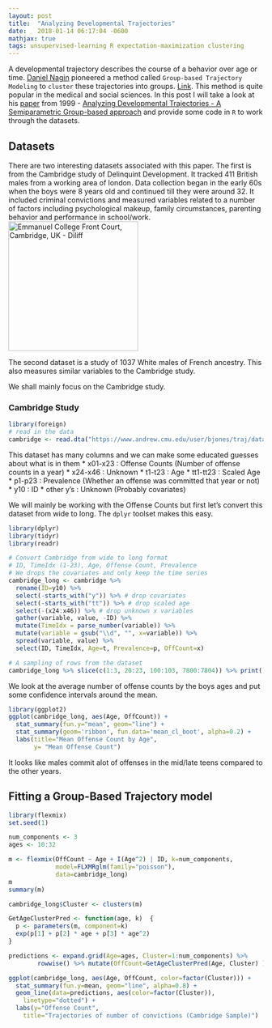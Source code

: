 ```yaml
---
layout: post
title:  "Analyzing Developmental Trajectories"
date:   2018-01-14 06:17:04 -0600
mathjax: true
tags: unsupervised-learning R expectation-maximization clustering 
---
```


A developmental trajectory describes the course of a behavior over age or time.
[Daniel Nagin](https://en.wikipedia.org/wiki/Daniel_Nagin) pioneered a method
called `Group-based Trajectory Modeling` to `cluster` these trajectories into
groups. [Link](https://www.ncbi.nlm.nih.gov/pmc/articles/PMC2994902/). This
method is quite popular in the medical and social sciences. In this post I will
take a look at his
[paper](http://citeseerx.ist.psu.edu/viewdoc/download?doi=10.1.1.119.8625&rep=rep1&type=pdf)
from 1999 - [Analyzing Developmental Trajectories - A Semiparametric
Group-based approach](http://psycnet.apa.org/record/1999-03663-001) and provide
some code in `R` to work through the datasets. 


<!--more-->

## Datasets 
There are two interesting datasets associated with this paper. The first is
from the Cambridge study of Delinquint Development. It tracked 411 British
males from a working area of london. Data collection began in the early 60s
when the boys were 8 years old and continued till they were around 32. It
included criminal convictions and measured variables related to a number of
factors including psychological makeup, family circumstances, parenting
behavior and performance in school/work. <a title="By Diliff [CC BY-SA 3.0 
 (https://creativecommons.org/licenses/by-sa/3.0
) or GFDL (http://www.gnu.org/copyleft/fdl.html)], from Wikimedia Commons" href="https://commons.wikimedia.org/wiki/File:Emmanuel_College_Front_Court,_Cambridge,_UK_-_Diliff.jpg"><img width="256" alt="Emmanuel College Front Court, Cambridge, UK - Diliff" src="https://upload.wikimedia.org/wikipedia/commons/thumb/b/bd/Emmanuel_College_Front_Court%2C_Cambridge%2C_UK_-_Diliff.jpg/256px-Emmanuel_College_Front_Court%2C_Cambridge%2C_UK_-_Diliff.jpg"></a>

The second dataset is a study of 1037 White males of French ancestry. This also
measures similar variables to the Cambridge study. 

We shall mainly focus on the Cambridge study. 

### Cambridge Study

```r
library(foreign)
# read in the data
cambridge <- read.dta("https://www.andrew.cmu.edu/user/bjones/traj/data/cambrdge.dta")
```

This dataset has many columns and we can make some educated guesses about what is in them
* x01-x23 : Offense Counts (Number of offense counts in a year)
* x24-x46 : Unknown
* t1-t23 : Age
* tt1-tt23 : Scaled Age
* p1-p23 : Prevalence (Whether an offense was committed that year or not)
* y10 : ID
* other y's : Unknown (Probably covariates)

We will mainly be working with the Offense Counts but first let's convert this
dataset from wide to long. The `dplyr` toolset makes this easy. 

```r
library(dplyr)
library(tidyr)
library(readr)

# Convert Cambridge from wide to long format
# ID, TimeIdx (1-23), Age, Offense Count, Prevalence
# We drops the covariates and only keep the time series
cambridge_long <- cambridge %>%
  rename(ID=y10) %>%
  select(-starts_with("y")) %>% # drop covariates
  select(-starts_with("tt")) %>% # drop scaled age
  select(-(x24:x46)) %>% # drop unknown x variables
  gather(variable, value, -ID) %>%
  mutate(TimeIdx = parse_number(variable)) %>%
  mutate(variable = gsub("\\d", "", x=variable)) %>%
  spread(variable, value) %>%
  select(ID, TimeIdx, Age=t, Prevalence=p, OffCount=x) 

# A sampling of rows from the dataset
cambridge_long %>% slice(c(1:3, 20:23, 100:103, 7800:7804)) %>% print()
```

We look at the average number of offense counts by the boys ages and put some
confidence intervals around the mean.

```r
library(ggplot2)
ggplot(cambridge_long, aes(Age, OffCount)) + 
  stat_summary(fun.y="mean", geom="line") +
  stat_summary(geom='ribbon', fun.data='mean_cl_boot', alpha=0.2) +
  labs(title="Mean Offense Count by Age", 
       y= "Mean Offense Count")
```

It looks like males commit alot of offenses in the mid/late teens compared to
the other years. 


## Fitting a Group-Based Trajectory model

```r
library(flexmix)
set.seed(1)

num_components <- 3
ages <- 10:32

m <- flexmix(OffCount ~ Age + I(Age^2) | ID, k=num_components,
             model=FLXMRglm(family="poisson"),
             data=cambridge_long)
m
summary(m)
```

```r
cambridge_long$Cluster <- clusters(m)

GetAgeClusterPred <- function(age, k)  {
  p <- parameters(m, component=k)
  exp(p[1] + p[2] * age + p[3] * age^2)
}

predictions <- expand.grid(Age=ages, Cluster=1:num_components) %>% 
        rowwise() %>% mutate(OffCount=GetAgeClusterPred(Age, Cluster) )
```

```r
ggplot(cambridge_long, aes(Age, OffCount, color=factor(Cluster))) +
  stat_summary(fun.y=mean, geom="line", alpha=0.8) + 
  geom_line(data=predictions, aes(color=factor(Cluster)), 
    linetype="dotted") +
  labs(y="Offense Count", 
    title="Trajectories of number of convictions (Cambridge Sample)")

```
